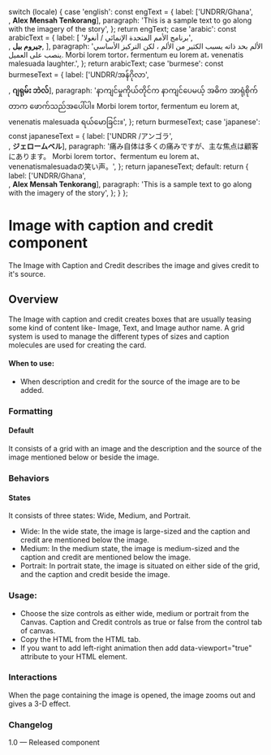 
  switch (locale) {
    case 'english':
      const engText = {
        label: ['UNDRR/Ghana', <br />, <strong>Alex Mensah Tenkorang</strong>],
        paragraph:
          'This is a sample text to go along with the imagery of the story',
      };
      return engText;
    case 'arabic':
      const arabicText = {
        label: [
          'برنامج الأمم المتحدة الإنمائي / أنغولا',
          <br />,
          <strong>جيروم بيل</strong>,
        ],
        paragraph:
          'الألم بحد ذاته يسبب الكثير من الألم ، لكن التركيز الأساسي ينصب على العميل. Morbi lorem tortor، fermentum eu lorem at، venenatis malesuada laughter.',
      };
      return arabicText;
    case 'burmese':
      const burmeseText = {
        label: ['UNDRR/အန်ဂိုလာ', <br />, <strong>ဂျရုမ်း ဘဲလ်</strong>],
        paragraph:
          'နာကျင်မှုကိုယ်တိုင်က နာကျင်ပေမယ့် အဓိက အာရုံစိုက်တာက ဖောက်သည်အပေါ်ပါ။ Morbi lorem tortor, fermentum eu lorem at, venenatis malesuada ရယ်မောခြင်း။',
      };
      return burmeseText;
    case 'japanese':
      const japaneseText = {
        label: ['UNDRR /アンゴラ', <br />, <strong>ジェロームベル</strong>],
        paragraph:
          '痛み自体は多くの痛みですが、主な焦点は顧客にあります。 Morbi lorem tortor、fermentum eu lorem at、venenatismalesuadaの笑い声。',
      };
      return japaneseText;
    default:
      return {
        label: ['UNDRR/Ghana', <br />, <strong>Alex Mensah Tenkorang</strong>],
        paragraph:
          'This is a sample text to go along with the imagery of the story',
      };
  }
};

<Meta of={ImageCaptionCreditStories} />

<style>
  {`
   .subheading {
      font-weight: 600;
      font-size: 20px;
      color: #333333;
      line-height: 24px;
      margin-bottom: 12px;
      margin-top: 12px;
    }
    .sbdocs .sbdocs-p,
    .sbdocs .sbdocs-li{
      font-size: 1rem;
    }
    .sbdocs .sbdocs-h2 {
      border-bottom: none;
    }
    .css-1h4ytzj code {
      padding-right: 10px;
      width: 100%;
      font-size: 14px;
      line-height: 16px;
        background: black;
    }
  `}
</style>

# Image with caption and credit component

The Image with Caption and Credit describes the image and gives credit to it's source.

## Overview

The Image with caption and credit creates boxes that are usually teasing some kind of content like- Image, Text, and Image author name. A grid system is used to manage the different types of sizes and caption molecules are used for creating the card.

#### When to use:

- When description and credit for the source of the image are to be added.

### Formatting

#### Default

It consists of a grid with an image and the description and the source of the image mentioned below or beside the image.

### Behaviors

#### States

It consists of three states: Wide, Medium, and Portrait.

- Wide: In the wide state, the image is large-sized and the caption and credit are mentioned below the image.
- Medium: In the medium state, the image is medium-sized and the caption and credit are mentioned below the image.
- Portrait: In portrait state, the image is situated on either side of the grid, and the caption and credit beside the image.

<Canvas>
  <Story of={ImageCaptionCreditStories.DefaultImageWithCreditCaption} />
</Canvas>

### Usage:

- Choose the size controls as either wide, medium or portrait from the Canvas. Caption and Credit controls as true or false from the control tab of canvas.
- Copy the HTML from the HTML tab.
- If you want to add left-right animation then add data-viewport="true" attribute to your HTML element.

### Interactions

When the page containing the image is opened, the image zooms out and gives a 3-D effect.

### Changelog

1.0 — Released component
